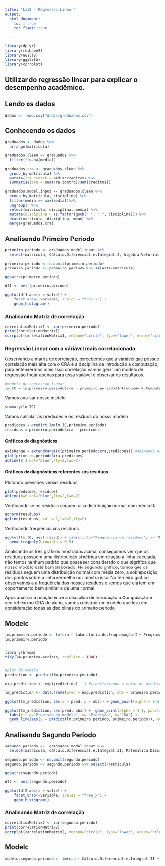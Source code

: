 ```yaml
---
title: "Lab2 - Regressão Linear"
output: 
  html_document:
    toc : true
    toc_float: true
    
---
```


```r
library(dplyr)
library(reshape2)
library(GGally)
library(ggplot2)
library(corrplot)
```

## Utilizando regressão linear para explicar o desempenho acadêmico.

## Lendo os dados

```r
dados <- read.csv("dados/graduados.csv")
```


## Conhecendo os dados
```r
graduados <- dados %>%
  arrange(matricula)

graduados.clean <- graduados %>%
  filter(!is.na(media))

graduados.cra <- graduados.clean %>%
  group_by(matricula) %>%
  mutate(cra.contrb = media*creditos) %>%
  summarise(cra = sum(cra.contrb)/sum(creditos))

graduados.model.input <- graduados.clean %>%
  group_by(matricula, disciplina) %>%
  filter(media == max(media))%>%
  ungroup() %>%
  select(matricula, disciplina, media) %>%
  mutate(disciplina = as.factor(gsub(" ", ".", disciplina))) %>%
  dcast(matricula ~disciplina, mean) %>%
  merge(graduados.cra)

```



## Analisando Primeiro Periodo
```r
primeiro.periodo <- graduados.model.input %>%
  select(matricula, Cálculo.Diferencial.e.Integral.I, Álgebra.Vetorial.e.Geometria.Analítica, Leitura.e.Produção.de.Textos, Programação.I, Introdução.à.Computação, Laboratório.de.Programação.I, cra)

primeiro.periodo <- na.omit(primeiro.periodo)
primeiro.periodo <- primeiro.periodo %>% select(-matricula)

ggpairs(primeiro.periodo)

df1 <- melt(primeiro.periodo)

ggplot(df1,aes(x = value)) + 
    facet_wrap(~variable, scales = "free_x") + 
    geom_histogram()
```

### Analisando Matriz de correlação
```r
correlationMatrix1 <- cor(primeiro.periodo)
print(correlationMatrix1)
corrplot(correlationMatrix1, method="circle", type="lower", order="hclust", addCoef.col = "black")
```

### Regressão Linear com a váriável mais correlacionada
Observando a matriz de correlação, percebemos que a variável que possue correlação mais alta com o CRA é a disciplina de Introdução a computação, para entendermos mais essa correlação vamos gerar um modelo de regressão linear apenas para essa variável e observar os resultados. 

```r
#modelo de regressao linear
lm.IC = lm(primeiro.periodo$cra ~ primeiro.periodo$Introdução.à.Computação)
```
Vamos analisar nosso modelo
```r
summary(lm.IC)
```
Vamos calcular as predições e os resíduos do nosso modelo
```r
predicoes = predict.lm(lm.IC,primeiro.periodo)
residuos = primeiro.periodo$cra - predicoes
```
#### Gráficos de diagnósticos
```r
axisRange = extendrange(c(primeiro.periodo$cra,predicoes)) #deixando as variáveis na mesma escala
plot(primeiro.periodo$cra,predicoes)
abline(0,1,col="blue",lty=2,lwd=2)

```

#### Gráficos de diagnósticos referentes aos resíduos.
Plotando previsões versus resíduos
```r
plot(predicoes,residuos)
abline(h=0,col="blue",lty=2,lwd=2)

```
Verificando se os resíduos seguem uma distribuição normal com média 0:
```r
qqnorm(residuos)
qqline(residuos, col = 2,lwd=2,lty=2)
```
Verificando frequência dos resíduos
```r
ggplot(lm.IC, aes(.resid)) + labs(title="Frequência de resíduos", x= "Resíduo", y="Frequência") + 
  geom_freqpoly(binwidth = 0.5) 
```
Analisando os três gráficos mostrados acima, conseguimos ver que os resíduos possuem uma distribuição simétrica em relação a linha tracejada, não temos nenhum padrão que possa ser considerado o que significa que nosso modelo está bem elaborado.  No segundo gráfico, temos que os resíduos seguem uma distribuição normal com média zero, a sobreposição dos pontos sobre a linha vermelha nos mostra isso. No terceiro gŕafico observamos a a frequência dos nossos resíduos e vemos que ela tem um coportamento bem similiar a de uma normal.

Após analisar a relação entre a disciplina de Introdução a Computação e seu reflexo no CRA do aluno, vamos construir um modelo que leva em consideração todas as disciplinas do primeiro período 

## Modelo
```r

lm.primeiro.periodo <- lm(cra ~ Laboratório.de.Programação.I + Programação.I + Introdução.à.Computação + Cálculo.Diferencial.e.Integral.I + Álgebra.Vetorial.e.Geometria.Analítica + Leitura.e.Produção.de.Textos, primeiro.periodo)
lm.primeiro.periodo


library(broom)
tidy(lm.primeiro.periodo, conf.int = TRUE)


#plot do modelo
prediction <- predict(lm.primeiro.periodo)

exp.prediction <- exp(prediction) - 1 #transformando o vetor de predição para a unidade original do problema (em ha).

lm_prediction <- data.frame(pred = exp.prediction, obs = primeiro.periodo$cra)

ggplot(lm_prediction, aes(x = pred, y = obs)) + geom_point(alpha = 0.5, position = position_jitter(width=0.2)) + geom_abline(colour = "red") + ggtitle("Previsão x Observado (validação)")

ggplot(lm_prediction, aes(pred, obs)) +  geom_point(alpha = 0.1, position = position_jitter(width = 0.3)) + 
  labs(title="Previsão do modelo", x= "Predição", y="CRA") +  
  geom_line(aes(y = predict(lm.primeiro.periodo, primeiro.periodo)), colour = "red")
```



## Analisando Segundo Periodo
```r
segundo.periodo <-  graduados.model.input %>%
  select(matricula, Cálculo.Diferencial.e.Integral.II, Matemática.Discreta, Programação.II, Teoria.dos.Grafos, Fundamentos.de.Física.Clássica, Laboratório.de.Programação.II, cra)

segundo.periodo <- na.omit(segundo.periodo)
segundo.periodo <- segundo.periodo %>% select(-matricula)

ggpairs(segundo.periodo)

df2 <- melt(segundo.periodo)

ggplot(df2,aes(x = value)) + 
    facet_wrap(~variable, scales = "free_x") + 
    geom_histogram()

```

### Analisando Matriz de correlação
```r
correlationMatrix2 <- cor(segundo.periodo)
print(correlationMatrix2)
corrplot(correlationMatrix2, method="circle", type="lower", order="hclust", addCoef.col = "black")
```

## Modelo
```r
modelo.segundo.periodo <- lm(cra ~ Cálculo.Diferencial.e.Integral.II + Matemática.Discreta + Programação.II + Teoria.dos.Grafos+ Fundamentos.de.Física.Clássica+ Laboratório.de.Programação.II, segundo.periodo)

```
